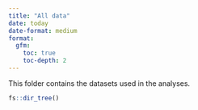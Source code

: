 ```yaml
---
title: "All data"
date: today
date-format: medium
format: 
  gfm:
    toc: true
    toc-depth: 2
---
```


This folder contains the datasets used in the analyses.

```r
fs::dir_tree()
```
